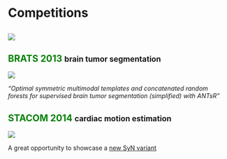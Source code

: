 
# Competitions

##

![](./evaluation/figures/evalhistory.png)

## <span style="color:green;">BRATS 2013</span> <small>brain tumor segmentation</small>

![](./competitions/figures/brats2013results.png)

_"Optimal symmetric multimodal templates and concatenated random forests for
supervised brain tumor segmentation (simplified) with ANTsR"_

## <span style="color:green;">STACOM 2014</span> <small>cardiac motion estimation</small>

![](./competitions/figures/cardiacBSplineSyN.png)

A great opportunity to showcase a [new SyN variant](http://www.ncbi.nlm.nih.gov/pubmed/24409140)
